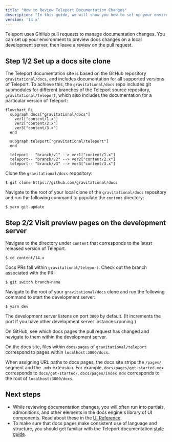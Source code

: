 ```yaml
---
title: "How to Review Teleport Documentation Changes"
description: "In this guide, we will show you how to set up your environment so you can review pull requests that propose changes to the Teleport documentation."
version: '14.x'
---
```


Teleport uses GitHub pull requests to manage documentation changes. You can set
up your environment to preview docs changes on a local development server, then
leave a review on the pull request.

## Step 1/2 Set up a docs site clone

The Teleport documentation site is based on the GitHub repository
`gravitational/docs`, and includes documentation for all supported versions of
Teleport. To achieve this, the `gravitational/docs` repo includes git submodules
for different branches of the Teleport source repository,
`gravitational/teleport`, which also includes the documentation for a particular
version of Teleport:

```mermaid
flowchart RL
  subgraph docs["gravitational/docs"]
    ver1["content/1.x"]
    ver2["content/2.x"]
    ver3["content/3.x"]
  end

  subgraph teleport["gravitational/teleport"]
  end

  teleport-- "branch/v1" --> ver1["content/1.x"]
  teleport-- "branch/v2" --> ver2["content/2.x"]
  teleport-- "branch/v3" --> ver3["content/3.x"]
```

Clone the `gravitational/docs` repository:

```code
$ git clone https://github.com/gravitational/docs
```

Navigate to the root of your local clone of the `gravitational/docs` repository
and run the following command to populate the `content` directory:

```code
$ yarn git-update
```

## Step 2/2 Visit preview pages on the development server

Navigate to the directory under `content` that corresponds to the latest
released version of Teleport.

```code
$ cd content/14.x
```

Docs PRs fall within `gravitational/teleport`. Check out the branch associated
with the PR:

```code
$ git switch branch-name
```

Navigate to the root of your `gravitational/docs` clone and run the following
command to start the development server:

```code
$ yarn dev
```

The development server listens on port `3000` by default. (It increments the
port if you have other development server instances running.)

On GitHub, see which docs pages the pull request has changed and navigate to
them within the development server.

On the docs site, files within `docs/pages` of `gravitational/teleport`
correspond to pages within `localhost:3000/docs`.

When assigning URL paths to docs pages, the docs site strips the `/pages/`
segment and the `.mdx` extension. For example, `docs/pages/get-started.mdx`
corresponds to `docs/get-started/`. `docs/pages/index.mdx` corresponds to the
root of `localhost:3000/docs`.

## Next steps

- While reviewing documentation changes, you will often run into partials,
  admonitions, and other elements in the docs engine's library of UI components.
  Read about these in the [UI Reference](/docs/ver/14.x/contributing/documentation/reference).
- To make sure that docs pages make consistent use of language and structure,
  you  should get familiar with the Teleport documentation [style
  guide](/docs/ver/14.x/contributing/documentation/style-guide).
